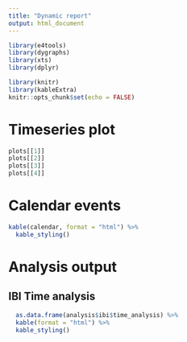 ```yaml
---
title: "Dynamic report"
output: html_document
---
```

  
```r
library(e4tools)
library(dygraphs)
library(xts)
library(dplyr)

library(knitr)
library(kableExtra)
knitr::opts_chunk$set(echo = FALSE)
```
  
  
  
# Timeseries plot


```r
plots[[1]]
plots[[2]]
plots[[3]]
plots[[4]]
```

  
  
  
  
  
# Calendar events

```r

kable(calendar, format = "html") %>%
  kable_styling()

```


# Analysis output


## IBI Time analysis
```r

  as.data.frame(analysis$ibi$time_analysis) %>%
  kable(format = "html") %>%
  kable_styling()

```







